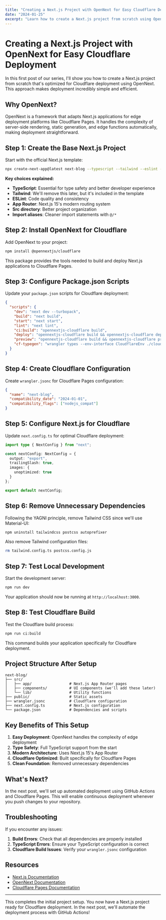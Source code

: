 ```yaml
---
title: "Creating a Next.js Project with OpenNext for Easy Cloudflare Deployment"
date: "2024-01-25"
excerpt: "Learn how to create a Next.js project from scratch using OpenNext for seamless Cloudflare deployment. Step-by-step guide with all the commands and configuration needed."
---
```


# Creating a Next.js Project with OpenNext for Easy Cloudflare Deployment

In this first post of our series, I'll show you how to create a Next.js project from scratch that's optimized for Cloudflare deployment using OpenNext. This approach makes deployment incredibly simple and efficient.

## Why OpenNext?

OpenNext is a framework that adapts Next.js applications for edge deployment platforms like Cloudflare Pages. It handles the complexity of server-side rendering, static generation, and edge functions automatically, making deployment straightforward.

## Step 1: Create the Base Next.js Project

Start with the official Next.js template:

```bash
npx create-next-app@latest next-blog --typescript --tailwind --eslint --app --src-dir --import-alias "@/*"
```

**Key choices explained:**
- **TypeScript**: Essential for type safety and better developer experience
- **Tailwind**: We'll remove this later, but it's included in the template
- **ESLint**: Code quality and consistency
- **App Router**: Next.js 15's modern routing system
- **Src directory**: Better project organization
- **Import aliases**: Cleaner import statements with `@/*`

## Step 2: Install OpenNext for Cloudflare

Add OpenNext to your project:

```bash
npm install @opennextjs/cloudflare
```

This package provides the tools needed to build and deploy Next.js applications to Cloudflare Pages.

## Step 3: Configure Package.json Scripts

Update your `package.json` scripts for Cloudflare deployment:

```json
{
  "scripts": {
    "dev": "next dev --turbopack",
    "build": "next build",
    "start": "next start",
    "lint": "next lint",
    "ci:build": "opennextjs-cloudflare build",
    "deploy": "opennextjs-cloudflare build && opennextjs-cloudflare deploy",
    "preview": "opennextjs-cloudflare build && opennextjs-cloudflare preview",
    "cf-typegen": "wrangler types --env-interface CloudflareEnv ./cloudflare-env.d.ts"
  }
}
```

## Step 4: Create Cloudflare Configuration

Create `wrangler.jsonc` for Cloudflare Pages configuration:

```json
{
  "name": "next-blog",
  "compatibility_date": "2024-01-01",
  "compatibility_flags": ["nodejs_compat"]
}
```

## Step 5: Configure Next.js for Cloudflare

Update `next.config.ts` for optimal Cloudflare deployment:

```typescript
import type { NextConfig } from "next";

const nextConfig: NextConfig = {
  output: "export",
  trailingSlash: true,
  images: {
    unoptimized: true
  }
};

export default nextConfig;
```

## Step 6: Remove Unnecessary Dependencies

Following the YAGNI principle, remove Tailwind CSS since we'll use Material-UI:

```bash
npm uninstall tailwindcss postcss autoprefixer
```

Also remove Tailwind configuration files:
```bash
rm tailwind.config.ts postcss.config.js
```

## Step 7: Test Local Development

Start the development server:

```bash
npm run dev
```

Your application should now be running at `http://localhost:3000`.

## Step 8: Test Cloudflare Build

Test the Cloudflare build process:

```bash
npm run ci:build
```

This command builds your application specifically for Cloudflare deployment.

## Project Structure After Setup

```
next-blog/
├── src/
│   ├── app/                 # Next.js App Router pages
│   ├── components/          # UI components (we'll add these later)
│   └── lib/                 # Utility functions
├── public/                  # Static assets
├── wrangler.jsonc           # Cloudflare configuration
├── next.config.ts           # Next.js configuration
└── package.json             # Dependencies and scripts
```

## Key Benefits of This Setup

1. **Easy Deployment**: OpenNext handles the complexity of edge deployment
2. **Type Safety**: Full TypeScript support from the start
3. **Modern Architecture**: Uses Next.js 15's App Router
4. **Cloudflare Optimized**: Built specifically for Cloudflare Pages
5. **Clean Foundation**: Removed unnecessary dependencies

## What's Next?

In the next post, we'll set up automated deployment using GitHub Actions and Cloudflare Pages. This will enable continuous deployment whenever you push changes to your repository.

## Troubleshooting

If you encounter any issues:

1. **Build Errors**: Check that all dependencies are properly installed
2. **TypeScript Errors**: Ensure your TypeScript configuration is correct
3. **Cloudflare Build Issues**: Verify your `wrangler.jsonc` configuration

## Resources

- [Next.js Documentation](https://nextjs.org/docs)
- [OpenNext Documentation](https://opennext.js.org/)
- [Cloudflare Pages Documentation](https://developers.cloudflare.com/pages/)

---

This completes the initial project setup. You now have a Next.js project ready for Cloudflare deployment. In the next post, we'll automate the deployment process with GitHub Actions! 